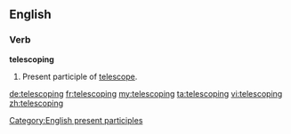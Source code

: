 ==English==

===Verb===
'''telescoping'''
#Present participle of [[telescope#Verb|telescope]].
[[Category:English present participles]]

[[de:telescoping]]
[[fr:telescoping]]
[[my:telescoping]]
[[ta:telescoping]]
[[vi:telescoping]]
[[zh:telescoping]]